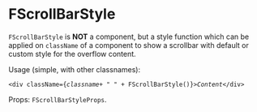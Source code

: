 
<Meta title="FUI-Complib/COMPONENTS/FScrollableContainer/FScrollBarStyle" />

# FScrollBarStyle

`FScrollBarStyle` is **NOT** a component, but a style function which can be applied on `className` of a component
to show a scrollbar with default or custom style for the overflow content.

Usage (simple, with other classnames):

`<div className={`_`classname`_`+ " " + FScrollBarStyle()}>`_`Content`_`</div>`

Props: `FScrollBarStyleProps`.

<ArgsTable of={FScrollBarStyle} />
